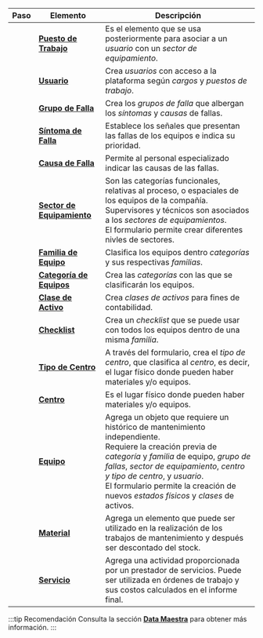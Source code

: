 

Paso | Elemento | Descripción
:---: | --- | --- 
**<Highlight text="1." color="#FFDD4C" textcolor="gray"/>** | [**Puesto de Trabajo**](/docs/products/corrective_maintenance/master_data/workstation) | Es el elemento que se usa posteriormente para asociar a un _usuario_ con un _sector de equipamiento_. |
**<Highlight text="2." color="#FFDD4C" textcolor="gray"/>** | [**Usuario**](/docs/products/corrective_maintenance/master_data/users) | Crea _usuarios_ con acceso a la plataforma según _cargos_ y _puestos de trabajo_.
**<Highlight text="3." color="#FF7F9F" textcolor="white"/>** | [**Grupo de Falla**](/docs/products/corrective_maintenance/master_data/failure_catalog) | Crea los _grupos de falla_ que albergan los _síntomas_ y _causas_ de fallas.
**<Highlight text="4." color="#FF7F9F" textcolor="white"/>** | [**Síntoma de Falla**](/docs/products/corrective_maintenance/master_data/failure_symptoms) | Establece los señales que presentan las fallas de los equipos e indica su prioridad.
**<Highlight text="5." color="#FF7F9F" textcolor="white"/>** | [**Causa de Falla**](/docs/products/corrective_maintenance/master_data/failure_cause) | Permite al personal especializado indicar las causas de las fallas.
**<Highlight text="6." color="#CA7FFF" textcolor="white"/>** | [**Sector de Equipamiento**](/docs/products/corrective_maintenance/master_data/equipment_sector) | Son las categorías funcionales, relativas al proceso, o espaciales de los equipos de la compañía. Supervisores y técnicos son asociados a los _sectores de equipamientos_.<br/>El formulario permite crear diferentes nivles de sectores.
**<Highlight text="7." color="#CA7FFF" textcolor="white"/>** | [**Familia de Equipo**](/docs/products/corrective_maintenance/master_data/equipment_family) | Clasifica los equipos dentro _categorías_ y sus respectivas _familias_.
**<Highlight text="8." color="#CA7FFF" textcolor="white"/>** | [**Categoría de Equipos**](/docs/products/corrective_maintenance/master_data/equipment_category) | Crea las _categorías_ con las que se clasificarán los equipos.
**<Highlight text="9." color="#CA7FFF" textcolor="white"/>** | [**Clase de Activo**](/docs/products/corrective_maintenance/master_data/asset_class) | Crea _clases de activos_ para fines de contabilidad.
**<Highlight text="10." color="#CA7FFF" textcolor="white"/>** | [**Checklist**](/docs/products/corrective_maintenance/master_data/checklist) | Crea un _checklist_ que se puede usar con todos los equipos dentro de una misma _familia_.
**<Highlight text="11." color="#64D0E7" textcolor="white"/>** | [**Tipo de Centro**](/docs/products/corrective_maintenance/master_data/center_type) | A través del formulario, crea el _tipo de centro_, que clasifica al _centro_, es decir, el lugar físico donde pueden haber materiales y/o equipos. 
**<Highlight text="12." color="#64D0E7" textcolor="white"/>** | [**Centro**](/docs/products/corrective_maintenance/master_data/center) | Es el lugar físico donde pueden haber materiales y/o equipos.
**<Highlight text="13." color="#64D0E7" textcolor="white"/>** | [**Equipo**](/docs/products/corrective_maintenance/master_data/equipment) | Agrega un objeto que requiere un histórico de mantenimiento independiente.<br/>Requiere la creación previa de _categoría_ y _familia_ de equipo, _grupo de fallas_, _sector de equipamiento_, _centro y tipo de centro_, y _usuario_.<br/>El formulario permite la creación de nuevos _estados físicos_ y _clases_ de activos.
**<Highlight text="14." color="#64D0E7" textcolor="white"/>** | [**Material**](/docs/products/corrective_maintenance/master_data/material) | Agrega un elemento que puede ser utilizado en la realización de los trabajos de mantenimiento y después ser descontado del stock.
**<Highlight text="15." color="#64D0E7" textcolor="white"/>** | [**Servicio**](/docs/products/corrective_maintenance/master_data/service) | Agrega una actividad proporcionada por un prestador de servicios. Puede ser utilizada en órdenes de trabajo y sus costos calculados en el informe final.

:::tip Recomendación
Consulta la sección [**Data Maestra**](/docs/products/corrective_maintenance/master_data/overview) para obtener más información.
:::